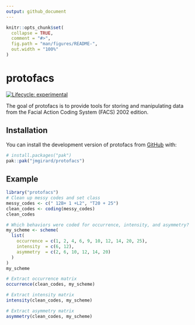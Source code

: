 ```yaml
---
output: github_document
---
```


<!-- README.md is generated from README.Rmd. Please edit that file -->

```r
knitr::opts_chunk$set(
  collapse = TRUE,
  comment = "#>",
  fig.path = "man/figures/README-",
  out.width = "100%"
)
```

# protofacs

<!-- badges: start -->
[![Lifecycle: experimental](https://img.shields.io/badge/lifecycle-experimental-orange.svg)](https://lifecycle.r-lib.org/articles/stages.html#experimental)
<!-- badges: end -->

The goal of protofacs is to provide tools for storing and manipulating data from
the Facial Action Coding System (FACS) 2002 edition.

## Installation

You can install the development version of protofacs from [GitHub](https://github.com/) with:

``` r
# install.packages("pak")
pak::pak("jmgirard/protofacs")
```

## Example

```r
library("protofacs")
# Clean up messy codes and set class
messy_codes <- c(" 12B+ 1 +L2", "T20 + 25")
clean_codes <- coding(messy_codes)
clean_codes
```

```r
# Which behaviors were coded for occurrence, intensity, and asymmetry?
my_scheme <- scheme(
  list(
    occurrence = c(1, 2, 4, 6, 9, 10, 12, 14, 20, 25),
    intensity  = c(6, 12),
    asymmetry  = c(2, 6, 10, 12, 14, 20)
  )
)
my_scheme
```

```r
# Extract occurrence matrix
occurrence(clean_codes, my_scheme)

# Extract intensity matrix
intensity(clean_codes, my_scheme)

# Extract asymmetry matrix
asymmetry(clean_codes, my_scheme)
```
